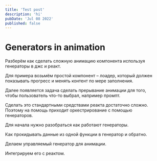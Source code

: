 ```yaml
---
title: 'Test post'
description: 'hi'
pubDate: 'Jul 08 2022'
published: false
---
```



# Generators in animation

Разберём как сделать сложную анимацию компонента используя генераторы в джс и реакт.

Для примера возьмём простой компонент – лоадер, который должен показывать прогресс и менять контент по мере заполнения.

Далее появляется задача сделать прерывание анимации для того, чтобы пользователь что-то выбрал, например промпт.

Сделать это стандартными средствами реакта достаточно сложно. Поэтому на помощь приходит оркестрирование с помощью генераторов.

Для начала нужно разобраться как работают генераторы.

Как прокидывать данные из одной функции в генератор и обратно.

Делаем управляемый генератор для анимации.

Интегрируем его с реактом.

<Flow client:idle />

